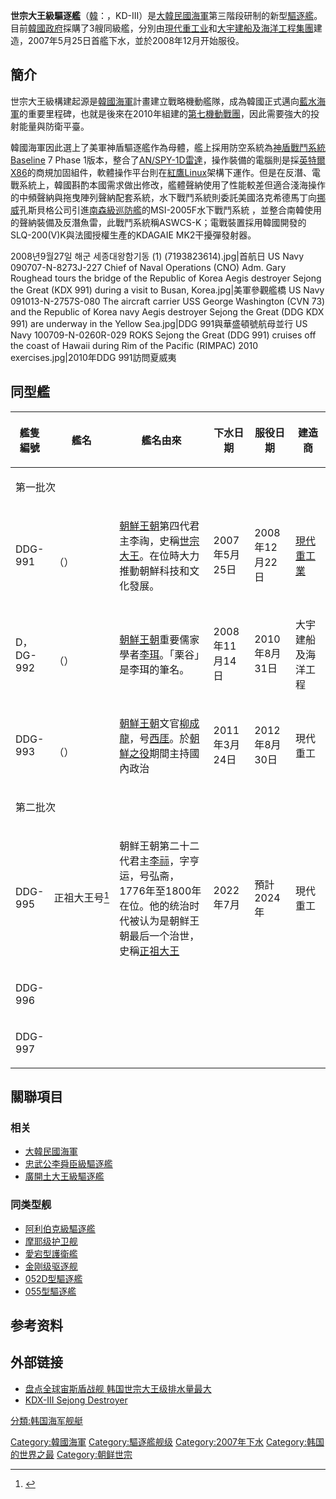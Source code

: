 {{Refimprove|time=2021-07-28T05:36:22+00:00}}
{{軍艦模板
|名稱= 世宗大王級 [[File:Naval_jack_of_South_Korea.svg|30px]]<br /><small>세종대왕급 구축함（KDX-III）</small>
|圖片= [[File:ROKS_Sejong_the_Great_(DDG_991).jpg|300px]]
|照片說明= 世宗大王級驅逐艦
|艦種= [[驅逐艦|驅逐艦]]
|艦名= [[人名|人名]]命名法
|擁有國={{ROK}}
|前型= [[忠武公李舜臣級驅逐艦|忠武公李舜臣級驅逐艦]]
|次型= 本级舰为最新
|同型= 3艘服役中，1艘建造中，2艘計劃中
|計劃= 6艘
|竣工= 首艘2007年5月下水 ，计划6艘。已完成三艘。一艘建造中，另两艘計劃中。
|結局= 
|狀態= 現役
|排水= 
|標準= *7600吨<ref name=xdjc>{{cite web  |url =http://mall.cnki.net/magazine/article/xdjc201201029.htm  |title =韩国“世宗大王”级导弹驱逐舰  |publisher =《现代舰船》  |date =2012年第01期  |access-date =2015-03-25  |archive-date =2019-05-09  |archive-url =https://web.archive.org/web/20190509204034/http://mall.cnki.net/magazine/article/xdjc201201029.htm  }}（第一批次）</ref>
*8100吨（第二批次）
|基準= 
|滿載= *11000噸<ref name=Sejong>{{cite news |title=世界各國的主力戰艦 驅逐艦大放異彩 |publisher=[[聯合報|聯合報]] |date=2020年11月14日 |author=記者周田 |url=https://www.epochtimes.com/b5/20/11/14/n12548341.htm |archiveurl=https://web.archive.org/web/20210920212932/https://www.epochtimes.com/b5/20/11/14/n12548341.htm |archivedate=2021年9月20日 |deadurl=yes |accessdate=2020年11月15日 |language=zh-tw }}（第一批次）</ref>
*预计11500吨（第二批次）
|長度= 165.0米（第一批次）/170.0米（第二批次）
|闊度= 21.4米
|吃水= 6.25米
|飛行= 
|鍋爐= 4台[[通用电气LM2500燃氣輪機|通用电气LM2500燃氣輪機]]
|引擎= [[全燃聯合動力方式|燃氣聯合動力方式]](COGAG)2軸推進
|出力= 105,000匹馬力
|極速= 大於30節
|續航= 5,500海浬（20节）
|燃料= 柴油
|乘員= 300-400人（第一批次）/280-300人（第二批次）
|發電機= [[勞斯萊斯|勞斯萊斯]]AG9140RF[[燃氣渦輪發動機|燃氣渦輪發動機]]3具
|電力輸出= 每具3000kw，共9000kw
|艦載機= 2 架 [[韦斯特兰山猫直升机|“山貓”反潛直升機]]
|裝備= * 1×127mm [[Mk_45艦砲|Mk 45 Mod 4主炮]]
*1×6 30mm [[守門員近迫武器系統|守門員近迫武器系統]]（第一批次）
*2×Mk-15 Block1B 20mm [[方陣近迫武器系統|方阵近迫武器系統]]（第二批次）
*1×[[RIM-116滾體飛彈|RIM-116 Block 1滾體飛彈]]發射系統（第一批次）
* 80单元  [[Mark_41垂直發射系統|Mk 41垂直发射系统]]（第一批次）/32单元  [[Mark_41垂直發射系統|Mk 41垂直发射系统]]（第二批次）
** [[RIM-66飛彈|SM-2 Block IIIB]]舰對空導彈或者[[RIM-66飛彈|SM-2 Block IV]]舰對空導彈（第一批次）*72
** [[RIM-162导弹|RIM-162海麻雀]]舰對空導彈*32（第一批次）
** [[RIM-66飛彈|SM-2 Block VI]]舰對空導彈（第二批次）*24
** [[RIM-162导弹|RIM-162海麻雀]]舰對空導彈*32（第二批次）
* 48单元 K-VLS垂直发射系统（第一批次）
** 32×[[玄武三型彈道飛彈|玄武IIIC型]]巡航導彈
** 16×K-[[ASROC|ASROC]] 紅鯊反潛飛彈
*32xK-VLS Mod-1型垂直发射系统（第二批次）
** 24×K-[[ASROC|ASROC]] 紅鯊反潛飛彈
** 32×K-SAAM 海弓防空飛彈
*24xK-VLS Mod-2型垂直发射系统（第二批次）
** 16×L-SAM防空飛彈
** 8×[[玄武三型彈道飛彈|玄武IIIC型]]巡航導彈
* 4×4 [[SSM-700K|SSM-700K]] 海星反艦飛彈（第一批次）/2×4 [[SSM-700K|SSM-700K]] 海星反艦飛彈（第二批次）
* 2×3 324mm K745靑鯊魚雷发射管
|裝甲= 
|射控裝置=3具SPG-62火控雷達
|偵搜設備=[[AN/SPY-1_3D相位陣列雷達|AN/SPY-1D相位陣列雷達]]<br>SPS-95K導航雷達<br>DSQS-21BZ聲納<br>SQR-220K黑龍拖曳陣列聲納
|電子設備=
|電戰系統=SLQ-200（V）K<br>SLQ-261K TACM<br>4×KDAGAIE Mk 2干擾彈發射器
|其它=
|完成=3艘}}
{{Infobox Korean name
|hangul=세종대왕급 구축함
|hanja=世宗大王級驅逐艦
|rr=Sejongdaewanggeup Guchukham
|mr=Sejongdaewanggŭp Kuch'ukham
}}
'''世宗大王級驅逐艦'''（[[諺文|韓]]：{{lang|ko|세종대왕급 구축함/世宗大王級 驅逐艦}}，KD-III）是[[大韓民國海軍|大韓民國海軍]]第三階段研制的新型[[驅逐艦|驅逐艦]]。目前[[韓國政府|韓國政府]]採購了3艘同級艦，分別由[[現代重工业|現代重工业]]和[[大宇集團|大宇建船及海洋工程集團]]建造，2007年5月25日首艦下水，並於2008年12月开始服役。

==簡介==
世宗大王級構建起源是[[韓國海軍|韓國海軍]]計畫建立戰略機動艦隊，成為韓國正式邁向[[藍水海軍|藍水海軍]]的重要里程碑，也就是後來在2010年組建的[[第七機動戰團|第七機動戰團]]，因此需要強大的投射能量與防衛平臺。

韓國海軍因此選上了美軍神盾驅逐艦作為母體，艦上採用防空系統為[[神盾戰鬥系統|神盾戰鬥系統]]Baseline 7 Phase 1版本，整合了[[AN/SPY-1_3D相位陣列雷達|AN/SPY-1D雷達]]，操作裝備的電腦則是採[[英特爾|英特爾]][[X86|X86]]的商規加固組件，軟體操作平台則在[[紅鷹Linux|紅鷹Linux]]架構下運作。但是在反潛、電戰系統上，韓國斟酌本國需求做出修改，艦體聲納使用了性能較差但適合淺海操作的中頻聲納與拖曳陣列聲納配套系統，水下戰鬥系統則委託美國洛克希德馬丁向[[挪威|挪威]]孔斯貝格公司引進[[南森級巡防艦|南森級巡防艦]]的MSI-2005F水下戰鬥系統
，並整合南韓使用的聲納裝備及反潛魚雷，此戰鬥系統稱ASWCS-K；電戰裝置採用韓國開發的SLQ-200(V)K與法國授權生產的KDAGAIE MK2干擾彈發射器。

<gallery>
2008년9월27일 해군 세종대왕함기동 (1) (7193823614).jpg|首航日
US Navy 090707-N-8273J-227 Chief of Naval Operations (CNO) Adm. Gary Roughead tours the bridge of the Republic of Korea Aegis destroyer Sejong the Great (KDX 991) during a visit to Busan, Korea.jpg|美軍參觀艦橋
US Navy 091013-N-2757S-080 The aircraft carrier USS George Washington (CVN 73) and the Republic of Korea navy Aegis destroyer Sejong the Great (DDG KDX 991) are underway in the Yellow Sea.jpg|DDG 991與華盛頓號航母並行
US Navy 100709-N-0260R-029 ROKS Sejong the Great (DDG 991) cruises off the coast of Hawaii during Rim of the Pacific (RIMPAC) 2010 exercises.jpg|2010年DDG 991訪問夏威夷
</gallery>

== 同型艦 ==
{|class=wikitable
! width=40px |艦隻編號
! width=160px |艦名
! width=250px |艦名由來
! width=60px|下水日期
! width=60px|服役日期
! width=70px|建造商
|-
!colspan="9"| 第一批次
|-
| DDG-991 || {{le|世宗大王號驅逐艦|ROKS Sejong the Great (DDG-991)|世宗大王號}}<br />（{{lang|ko|세종대왕}}）|| [[朝鮮王朝|朝鮮王朝]]第四代君主李祹，史稱[[朝鮮世宗|世宗大王]]。在位時大力推動朝鮮科技和文化發展。 || 2007年5月25日 || 2008年12月22日 || [[现代重工业|現代重工業]]
|-
| D，DG-992 || {{le|栗谷李珥號驅逐艦|ROKS Yulgok Yi I (DDG-992)|栗谷李珥號}}<br />（{{lang|ko|율곡 이이}}）|| [[朝鮮王朝|朝鮮王朝]]重要儒家學者[[李珥|李珥]]。「栗谷」是李珥的筆名。 || 2008年11月14日 || 2010年8月31日 || 大宇建船及海洋工程
|-
| DDG-993 || {{le|西厓柳成龍號驅逐艦|ROKS Seoae Ryu Seong-ryong (DDG-993)|西厓柳成龍號}}<br />（{{lang|ko|서애류성룡}}）|| [[朝鮮王朝|朝鮮王朝]]文官[[柳成龍|柳成龍]]，号[[西厓|西厓]]。於[[朝鮮之役|朝鮮之役]]期間主持國內政治|| 2011年3月24日|| 2012年8月30日 || 現代重工
|-
!colspan="9"| 第二批次
|-
| DDG-995 || 正祖大王号<ref>{{Cite web |last=한성은 |date=2022-06-12 |title=[영상] 8천200t급 첫 이지스함 '정조대왕함'…SM-6급 첫 탑재 할 듯 |url=https://www.yna.co.kr/view/AKR20220612027900704 |website=연합뉴스 |language=ko |access-date=2022-06-13}}</ref>|| 朝鲜王朝第二十二代君主[[李祘|李祘]]，字亨运，号弘斋，1776年至1800年在位。他的统治时代被认为是朝鲜王朝最后一个治世，史稱[[朝鮮正祖|正祖大王]]||2022年7月 || 預計2024年 ||現代重工 
|-
| DDG-996 || || || ||  || 
|-
| DDG-997 || || || ||  || 

|}

== 關聯項目 ==
{{portal box|大韓民國|海軍}}

===相关===
* [[大韓民國海軍|大韓民國海軍]]
* [[忠武公李舜臣級驅逐艦|忠武公李舜臣級驅逐艦]]
* [[廣開土大王級驅逐艦|廣開土大王級驅逐艦]]
===同类型舰===
*[[阿利伯克級驅逐艦|阿利伯克級驅逐艦]]{{USA}}
*[[摩耶级护卫舰|摩耶级护卫舰]]{{JPN}}
*[[愛宕型護衛艦|愛宕型護衛艦]]{{JPN}}
*[[金刚级驱逐舰|金刚级驱逐舰]]{{JPN}}
*[[052D型驅逐艦|052D型驅逐艦]]{{CHN}}
*[[055型驅逐艦|055型驅逐艦]]{{CHN}}

==参考资料==
{{reflist}}

==外部链接==
*[http://www.chinanews.com/gj/2012/03-22/3764280.shtml 盘点全球宙斯盾战舰 韩国世宗大王级排水量最大] {{Wayback|url=http://www.chinanews.com/gj/2012/03-22/3764280.shtml |date=20190511040435 }}
*[http://www.globalsecurity.org/military/world/rok/kdx-3.htm KDX-III Sejong Destroyer]{{Wayback|url=http://www.globalsecurity.org/military/world/rok/kdx-3.htm |date=20060216202541 }}
{{韩国海军舰艇}}
[[Category:韓國海軍|Category:韓國海軍]]
[[Category:驅逐艦舰级|Category:驅逐艦舰级]]
[[Category:2007年下水|Category:2007年下水]]
[[Category:韩国的世界之最|Category:韩国的世界之最]]
[[分類:韩国海军舰艇|分類:韩国海军舰艇]]
[[Category:朝鲜世宗|Category:朝鲜世宗]]